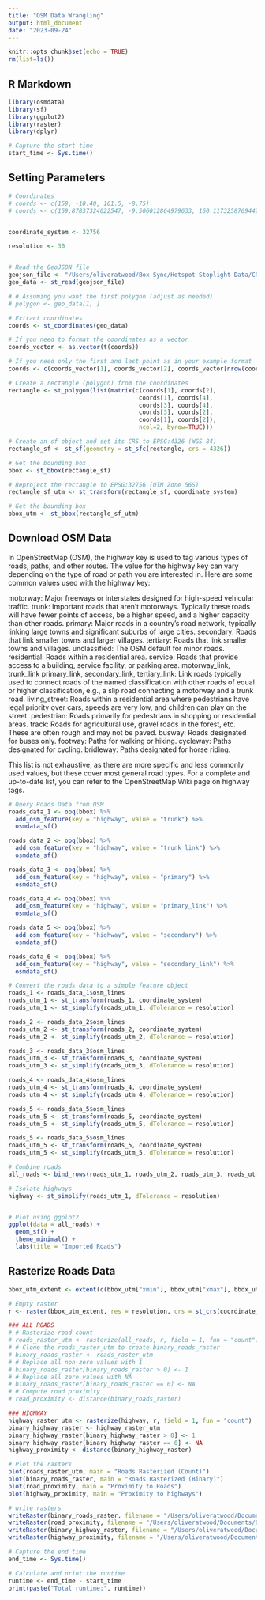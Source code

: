 ```yaml
---
title: "OSM Data Wrangling"
output: html_document
date: "2023-09-24"
---
```


```r
knitr::opts_chunk$set(echo = TRUE)
rm(list=ls())
```

## R Markdown

```r
library(osmdata)
library(sf)
library(ggplot2)
library(raster)
library(dplyr)

# Capture the start time
start_time <- Sys.time()
```

## Setting Parameters
```r
# Coordinates
# coords <- c(159, -10.40, 161.5, -8.75)
# coords <- c(159.87837324022547, -9.506012864979633, 160.11732587694422, -9.365122938868943)


coordinate_system <- 32756

resolution <- 30



```

```r

# Read the GeoJSON file
geojson_file <- "/Users/oliveratwood/Box Sync/Hotspot Stoplight Data/CR_Crop4.geojson"
geo_data <- st_read(geojson_file)

# # Assuming you want the first polygon (adjust as needed)
# polygon <- geo_data[1, ]

# Extract coordinates
coords <- st_coordinates(geo_data)

# If you need to format the coordinates as a vector
coords_vector <- as.vector(t(coords))

# If you need only the first and last point as in your example format
coords <- c(coords_vector[1], coords_vector[2], coords_vector[nrow(coords) * 2 - 1], coords_vector[nrow(coords) * 2])

# Create a rectangle (polygon) from the coordinates
rectangle <- st_polygon(list(matrix(c(coords[1], coords[2],
                                     coords[1], coords[4],
                                     coords[3], coords[4],
                                     coords[3], coords[2],
                                     coords[1], coords[2]), 
                                     ncol=2, byrow=TRUE)))

# Create an sf object and set its CRS to EPSG:4326 (WGS 84)
rectangle_sf <- st_sf(geometry = st_sfc(rectangle, crs = 4326))

# Get the bounding box
bbox <- st_bbox(rectangle_sf)

# Reproject the rectangle to EPSG:32756 (UTM Zone 56S)
rectangle_sf_utm <- st_transform(rectangle_sf, coordinate_system)

# Get the bounding box
bbox_utm <- st_bbox(rectangle_sf_utm)

```

## Download OSM Data

In OpenStreetMap (OSM), the highway key is used to tag various types of roads, paths, and other routes. The value for the highway key can vary depending on the type of road or path you are interested in. Here are some common values used with the highway key:

motorway: Major freeways or interstates designed for high-speed vehicular traffic.
trunk: Important roads that aren't motorways. Typically these roads will have fewer points of access, be a higher speed, and a higher capacity than other roads.
primary: Major roads in a country's road network, typically linking large towns and significant suburbs of large cities.
secondary: Roads that link smaller towns and larger villages.
tertiary: Roads that link smaller towns and villages.
unclassified: The OSM default for minor roads.
residential: Roads within a residential area.
service: Roads that provide access to a building, service facility, or parking area.
motorway_link, trunk_link primary_link, secondary_link, tertiary_link: Link roads typically used to connect roads of the named classification with other roads of equal or higher classification, e.g., a slip road connecting a motorway and a trunk road.
living_street: Roads within a residential area where pedestrians have legal priority over cars, speeds are very low, and children can play on the street.
pedestrian: Roads primarily for pedestrians in shopping or residential areas.
track: Roads for agricultural use, gravel roads in the forest, etc. These are often rough and may not be paved.
busway: Roads designated for buses only.
footway: Paths for walking or hiking.
cycleway: Paths designated for cycling.
bridleway: Paths designated for horse riding.

This list is not exhaustive, as there are more specific and less commonly used values, but these cover most general road types. For a complete and up-to-date list, you can refer to the OpenStreetMap Wiki page on highway tags.

```r
# Query Roads Data from OSM
roads_data_1 <- opq(bbox) %>%
  add_osm_feature(key = "highway", value = "trunk") %>%
  osmdata_sf()

roads_data_2 <- opq(bbox) %>%
  add_osm_feature(key = "highway", value = "trunk_link") %>%
  osmdata_sf()

roads_data_3 <- opq(bbox) %>%
  add_osm_feature(key = "highway", value = "primary") %>%
  osmdata_sf()

roads_data_4 <- opq(bbox) %>%
  add_osm_feature(key = "highway", value = "primary_link") %>%
  osmdata_sf()

roads_data_5 <- opq(bbox) %>%
  add_osm_feature(key = "highway", value = "secondary") %>%
  osmdata_sf()

roads_data_6 <- opq(bbox) %>%
  add_osm_feature(key = "highway", value = "secondary_link") %>%
  osmdata_sf()
```

```r
# Convert the roads data to a simple feature object
roads_1 <- roads_data_1$osm_lines
roads_utm_1 <- st_transform(roads_1, coordinate_system)
roads_utm_1 <- st_simplify(roads_utm_1, dTolerance = resolution)

roads_2 <- roads_data_2$osm_lines
roads_utm_2 <- st_transform(roads_2, coordinate_system)
roads_utm_2 <- st_simplify(roads_utm_2, dTolerance = resolution)

roads_3 <- roads_data_3$osm_lines
roads_utm_3 <- st_transform(roads_3, coordinate_system)
roads_utm_3 <- st_simplify(roads_utm_3, dTolerance = resolution)

roads_4 <- roads_data_4$osm_lines
roads_utm_4 <- st_transform(roads_4, coordinate_system)
roads_utm_4 <- st_simplify(roads_utm_4, dTolerance = resolution)

roads_5 <- roads_data_5$osm_lines
roads_utm_5 <- st_transform(roads_5, coordinate_system)
roads_utm_5 <- st_simplify(roads_utm_5, dTolerance = resolution)

roads_5 <- roads_data_5$osm_lines
roads_utm_5 <- st_transform(roads_5, coordinate_system)
roads_utm_5 <- st_simplify(roads_utm_5, dTolerance = resolution)

# Combine roads
all_roads <- bind_rows(roads_utm_1, roads_utm_2, roads_utm_3, roads_utm_4, roads_utm_5)

# Isolate highways
highway <- st_simplify(roads_utm_1, dTolerance = resolution)


# Plot using ggplot2
ggplot(data = all_roads) +
  geom_sf() +
  theme_minimal() +
  labs(title = "Imported Roads")


```

## Rasterize Roads Data
```r
bbox_utm_extent <- extent(c(bbox_utm["xmin"], bbox_utm["xmax"], bbox_utm["ymin"], bbox_utm["ymax"]))

# Empty raster
r <- raster(bbox_utm_extent, res = resolution, crs = st_crs(coordinate_system))

### ALL ROADS 
# # Rasterize road count
# roads_raster_utm <- rasterize(all_roads, r, field = 1, fun = "count")
# # Clone the roads_raster_utm to create binary_roads_raster
# binary_roads_raster <- roads_raster_utm
# # Replace all non-zero values with 1
# binary_roads_raster[binary_roads_raster > 0] <- 1
# # Replace all zero values with NA
# binary_roads_raster[binary_roads_raster == 0] <- NA
# # Compute road proximity
# road_proximity <- distance(binary_roads_raster)

### HIGHWAY
highway_raster_utm <- rasterize(highway, r, field = 1, fun = "count")
binary_highway_raster <- highway_raster_utm
binary_highway_raster[binary_highway_raster > 0] <- 1
binary_highway_raster[binary_highway_raster == 0] <- NA
highway_proximity <- distance(binary_highway_raster)

# Plot the rasters
plot(roads_raster_utm, main = "Roads Rasterized (Count)")
plot(binary_roads_raster, main = "Roads Rasterized (Binary)")
plot(road_proximity, main = "Proximity to Roads")
plot(highway_proximity, main = "Proximity to highways")

# write rasters
writeRaster(binary_roads_raster, filename = "/Users/oliveratwood/Documents/GitHub/HotspotStoplight/R-scripts/data/roads_binary.tif", format = "GTiff", overwrite = TRUE)
writeRaster(road_proximity, filename = "/Users/oliveratwood/Documents/GitHub/HotspotStoplight/R-scripts/data/roads_proximity.tif", format = "GTiff", overwrite = TRUE)
writeRaster(binary_highway_raster, filename = "/Users/oliveratwood/Documents/GitHub/HotspotStoplight/R-scripts/data/highway_binary.tif", format = "GTiff", overwrite = TRUE)
writeRaster(highway_proximity, filename = "/Users/oliveratwood/Documents/GitHub/HotspotStoplight/R-scripts/data/highway_proximity.tif", format = "GTiff", overwrite = TRUE)

```

```r
# Capture the end time
end_time <- Sys.time()

# Calculate and print the runtime
runtime <- end_time - start_time
print(paste("Total runtime:", runtime))
```

